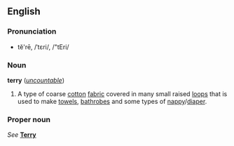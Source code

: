 {{See|Terry}}
==English==
===Pronunciation===
*tĕ'rē, /ˈtɛri/, /"tEri/

===Noun===
'''terry''' (''[[uncountable]]'')

#A type of coarse [[cotton]] [[fabric]] covered in many small raised [[loop]]s that is used to make [[towel]]s, [[bathrobe]]s and some types of [[nappy]]/[[diaper]].

===Proper noun===
''See'' '''[[Terry]]'''